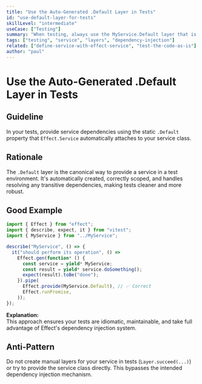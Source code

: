 ```yaml
---
title: "Use the Auto-Generated .Default Layer in Tests"
id: "use-default-layer-for-tests"
skillLevel: "intermediate"
useCase: ["Testing"]
summary: "When testing, always use the MyService.Default layer that is automatically generated by the Effect.Service class for dependency injection."
tags: ["testing", "service", "layers", "dependency-injection"]
related: ["define-service-with-effect-service", "test-the-code-as-is"]
author: "paul"
---
```


# Use the Auto-Generated .Default Layer in Tests

## Guideline

In your tests, provide service dependencies using the static `.Default` property that `Effect.Service` automatically attaches to your service class.

## Rationale

The `.Default` layer is the canonical way to provide a service in a test environment. It's automatically created, correctly scoped, and handles resolving any transitive dependencies, making tests cleaner and more robust.

## Good Example

```typescript
import { Effect } from "effect";
import { describe, expect, it } from "vitest";
import { MyService } from "../MyService";

describe("MyService", () => {
  it("should perform its operation", () =>
    Effect.gen(function* () {
      const service = yield* MyService;
      const result = yield* service.doSomething();
      expect(result).toBe("done");
    }).pipe(
      Effect.provide(MyService.Default), // ✅ Correct
      Effect.runPromise,
    ));
});
```

**Explanation:**  
This approach ensures your tests are idiomatic, maintainable, and take full advantage of Effect's dependency injection system.

## Anti-Pattern

Do not create manual layers for your service in tests (`Layer.succeed(...)`) or try to provide the service class directly. This bypasses the intended dependency injection mechanism.
